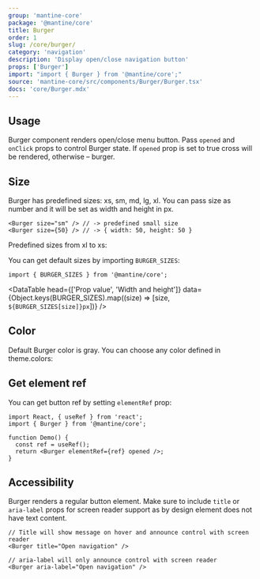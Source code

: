 ```yaml
---
group: 'mantine-core'
package: '@mantine/core'
title: Burger
order: 1
slug: /core/burger/
category: 'navigation'
description: 'Display open/close navigation button'
props: ['Burger']
import: "import { Burger } from '@mantine/core';"
source: 'mantine-core/src/components/Burger/Burger.tsx'
docs: 'core/Burger.mdx'
---
```



## Usage

Burger component renders open/close menu button.
Pass `opened` and `onClick` props to control Burger state.
If `opened` prop is set to true cross will be rendered, otherwise – burger.

<BurgerBaseDemo />

## Size

Burger has predefined sizes: xs, sm, md, lg, xl.
You can pass size as number and it will be set as width and height in px.

```tsx
<Burger size="sm" /> // -> predefined small size
<Burger size={50} /> // -> { width: 50, height: 50 }
```

Predefined sizes from xl to xs:

<BurgerSizesDemo />

You can get default sizes by importing `BURGER_SIZES`:

```tsx
import { BURGER_SIZES } from '@mantine/core';
```

<DataTable
  head={['Prop value', 'Width and height']}
  data={Object.keys(BURGER_SIZES).map((size) => [size, `${BURGER_SIZES[size]}px`])}
/>

## Color

Default Burger color is gray. You can choose any color defined in <GatsbyLink to="/pages/theming/">theme.colors</GatsbyLink>:

<BurgerConfigurator />

## Get element ref

You can get button ref by setting `elementRef` prop:

```tsx
import React, { useRef } from 'react';
import { Burger } from '@mantine/core';

function Demo() {
  const ref = useRef();
  return <Burger elementRef={ref} opened />;
}
```

## Accessibility

Burger renders a regular button element.
Make sure to include `title` or `aria-label` props for screen reader support
as by design element does not have text content.

```tsx
// Title will show message on hover and announce control with screen reader
<Burger title="Open navigation" />

// aria-label will only announce control with screen reader
<Burger aria-label="Open navigation" />
```
